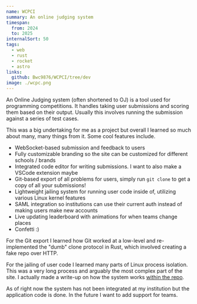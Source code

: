 ```yaml
---
name: WCPCI
summary: An online judging system
timespan:
  from: 2024
  to: 2025
internalSort: 50
tags:
  - web
  - rust
  - rocket
  - astro
links:
  github: Bwc9876/WCPCI/tree/dev
image: ./wcpc.png
---
```


An Online Judging system (often shortened to OJ) is a tool used for programming competitions. It handles taking user submissions and scoring them based on their output. Usually this involves running the submission against a series of test cases.

This was a big undertaking for me as a project but overall I learned so much about many, many things from it. Some cool features include.

- WebSocket-based submission and feedback to users
- Fully customizable branding so the site can be customized for different schools / brands
- Integrated code editor for writing submissions. I want to also make a VSCode extension maybe
- Git-based export of all problems for users, simply run `git clone` to get a copy of all your submissions!
- Lightweight jailing system for running user code inside of, utilizing various Linux kernel features
- SAML integration so institutions can use their current auth instead of making users make new accounts
- Live updating leaderboard with animations for when teams change places
- Confetti :)

For the Git export I learned how Git worked at a low-level and re-implemented the "dumb" clone protocol in Rust, which involved creating a fake repo over HTTP.

For the jailing of user code I learned many parts of Linux process isolation. This was a very long process and arguably the most complex part of the site. I actually made a write-up on how the system works [within the repo](https://github.com/Bwc9876/WCPCI/blob/dev/src/run/RUNNER.md).

As of right now the system has not been integrated at my institution but the application code is done. In the future I want to add support for teams.
